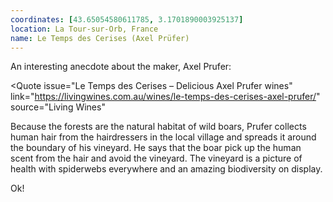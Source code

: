 ```yaml
---
coordinates: [43.65054580611785, 3.1701890003925137]
location: La Tour-sur-Orb, France
name: Le Temps des Cerises (Axel Prüfer)
---
```



An interesting anecdote about the maker, Axel Prufer:

<Quote
  issue="Le Temps des Cerises – Delicious Axel Prufer wines"
  link="https://livingwines.com.au/wines/le-temps-des-cerises-axel-prufer/"
  source="Living Wines"
>
  Because the forests are the natural habitat of wild boars, Prufer collects
  human hair from the hairdressers in the local village and spreads it around
  the boundary of his vineyard. He says that the boar pick up the human scent
  from the hair and avoid the vineyard. The vineyard is a picture of health with
  spiderwebs everywhere and an amazing biodiversity on display.
</Quote>

Ok!

